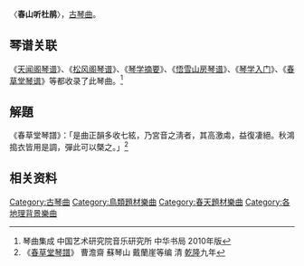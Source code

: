 〈'''春山听杜鹃'''〉，[[古琴曲|古琴曲]]。

==琴谱关联==

《[[天闻阁琴谱|天闻阁琴谱]]》、《[[松风阁琴谱|松风阁琴谱]]》、《[[琴学摘要|琴学摘要]]》、《[[悟雪山房琴谱|悟雪山房琴谱]]》、《[[琴学入门|琴学入门]]》、《[[春草堂琴谱|春草堂琴谱]]》等都收录了此琴曲。<ref>琴曲集成 中国艺术研究院音乐研究所 中华书局 2010年版 </ref>

==解題==

《春草堂琴譜》：「是曲正韻多收七絃，乃宮音之淸者，其高激䖏，益復凄絕。秋鴻 搗衣皆用是調，彈此可以槩之。」<ref> 《[[春草堂琴譜|春草堂琴譜]]》  曹澹齋 蘇琴山 戴蘭崖等编 清 [[乾隆|乾隆]]九年  </ref>

==相关资料==

[[Category:古琴曲|Category:古琴曲]]
[[Category:鳥類題材樂曲|Category:鳥類題材樂曲]]
[[Category:春天題材樂曲|Category:春天題材樂曲]]
[[Category:各地理背景樂曲|Category:各地理背景樂曲]]